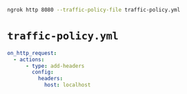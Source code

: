 ```bash
ngrok http 8080 --traffic-policy-file traffic-policy.yml
```

# `traffic-policy.yml`

```yaml
on_http_request:
  - actions:
      - type: add-headers
        config:
          headers:
            host: localhost
```
